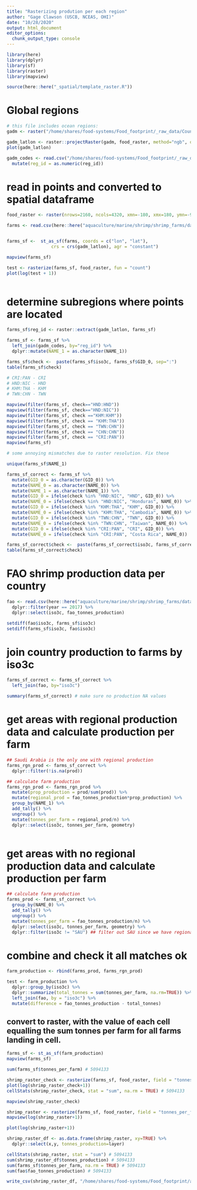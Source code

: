 ```yaml
---
title: "Rasterizing prodution per each region"
author: "Gage Clawson (USCB, NCEAS, OHI)"
date: "10/28/2020"
output: html_document
editor_options: 
  chunk_output_type: console
---
```




```r

library(here)
library(dplyr)
library(sf)
library(raster)
library(mapview)

source(here::here("_spatial/template_raster.R"))


```


# Global regions

```r

# this file includes ocean regions:
gadm <- raster("/home/shares/food-systems/Food_footprint/_raw_data/Country_regions/gadm36mol_pyfill_10km.tif")

gadm_latlon <- raster::projectRaster(gadm, food_raster, method="ngb", over=TRUE)
plot(gadm_latlon)

gadm_codes <- read.csv("/home/shares/food-systems/Food_footprint/_raw_data/Country_regions/gadm_reg_codes.csv") %>% 
  mutate(reg_id = as.numeric(reg_id))

```

# read in points and converted to spatial dataframe
```r
food_raster <- raster(nrows=2160, ncols=4320, xmn=-180, xmx=180, ymn=-90, ymx=90)

farms <- read.csv(here::here("aquaculture/marine/shrimp/shrimp_farms/data/global_shrimp_farm_lat_lon.csv"))


farms_sf <-  st_as_sf(farms, coords = c("lon", "lat"), 
                 crs = crs(gadm_latlon), agr = "constant")

mapview(farms_sf)

test <- rasterize(farms_sf, food_raster, fun = "count")
plot(log(test + 1))



```


# determine subregions where points are located

```r

farms_sf$reg_id <- raster::extract(gadm_latlon, farms_sf) 

farms_sf <- farms_sf %>%
  left_join(gadm_codes, by="reg_id") %>%
  dplyr::mutate(NAME_1 = as.character(NAME_1))

farms_sf$check <-  paste(farms_sf$iso3c, farms_sf$GID_0, sep=":")
table(farms_sf$check)

# CRI:PAN - CRI
# HND:NIC - HND
# KHM:THA - KHM
# TWN:CHN - TWN

mapview(filter(farms_sf, check=="HND:HND"))
mapview(filter(farms_sf, check=="HND:NIC"))
mapview(filter(farms_sf, check =="KHM:KHM"))
mapview(filter(farms_sf, check == "KHM:THA"))
mapview(filter(farms_sf, check == "TWN:CHN"))
mapview(filter(farms_sf, check == "CHN:CHN"))
mapview(filter(farms_sf, check == "CRI:PAN"))
mapview(farms_sf)

# some annoying mismatches due to raster resolution. Fix these

unique(farms_sf$NAME_1)

farms_sf_correct <- farms_sf %>%
  mutate(GID_0 = as.character(GID_0)) %>%
  mutate(NAME_0 = as.character(NAME_0)) %>%
  mutate(NAME_1 = as.character(NAME_1)) %>%
  mutate(GID_0 = ifelse(check %in% "HND:NIC", "HND", GID_0)) %>%
  mutate(NAME_0 = ifelse(check %in% "HND:NIC", "Honduras", NAME_0)) %>%
  mutate(GID_0 = ifelse(check %in% "KHM:THA", "KHM", GID_0)) %>%
  mutate(NAME_0 = ifelse(check %in% "KHM:THA", "Cambodia", NAME_0)) %>%
  mutate(GID_0 = ifelse(check %in% "TWN:CHN", "TWN", GID_0)) %>%
  mutate(NAME_0 = ifelse(check %in% "TWN:CHN", "Taiwan", NAME_0)) %>%
  mutate(GID_0 = ifelse(check %in% "CRI:PAN", "CRI", GID_0)) %>%
  mutate(NAME_0 = ifelse(check %in% "CRI:PAN", "Costa Rica", NAME_0)) 

farms_sf_correct$check <-  paste(farms_sf_correct$iso3c, farms_sf_correct$GID_0, sep=":")
table(farms_sf_correct$check)

```


# FAO shrimp production data per country
```r

fao <- read.csv(here::here("aquaculture/marine/shrimp/shrimp_farms/data/fao_mariculture_shrimp.csv")) %>%
  dplyr::filter(year == 2017) %>%
  dplyr::select(iso3c, fao_tonnes_production)

setdiff(fao$iso3c, farms_sf$iso3c)
setdiff(farms_sf$iso3c, fao$iso3c)

```


# join country production to farms by iso3c

```r

farms_sf_correct <- farms_sf_correct %>%
  left_join(fao, by="iso3c")

summary(farms_sf_correct) # make sure no production NA values

```

# get areas with regional production data and calculate production per farm
```r


## Saudi Arabia is the only one with regional production
farms_rgn_prod <- farms_sf_correct %>%
  dplyr::filter(!is.na(prod))

## calculate farm production
farms_rgn_prod <- farms_rgn_prod %>%
  mutate(prop_production = prod/sum(prod)) %>%
  mutate(regional_prod = fao_tonnes_production*prop_production) %>%
  group_by(NAME_1) %>%
  add_tally() %>%
  ungroup() %>%
  mutate(tonnes_per_farm = regional_prod/n) %>%
  dplyr::select(iso3c, tonnes_per_farm, geometry)



```


# get areas with no regional production data and calculate production per farm

```r

## calculate farm production
farms_prod <- farms_sf_correct %>%
  group_by(NAME_0) %>%
  add_tally() %>%
  ungroup() %>%
  mutate(tonnes_per_farm = fao_tonnes_production/n) %>%
  dplyr::select(iso3c, tonnes_per_farm, geometry) %>%
  dplyr::filter(iso3c != "SAU") ## filter out SAU since we have regional production estimates

```

# combine and check it all matches ok

```r

farm_production <- rbind(farms_prod, farms_rgn_prod)

test <- farm_production %>%
  dplyr::group_by(iso3c) %>%
  dplyr::summarize(total_tonnes = sum(tonnes_per_farm, na.rm=TRUE)) %>%
  left_join(fao, by = "iso3c") %>%
  mutate(difference = fao_tonnes_production - total_tonnes)

```

## convert to raster, with the value of each cell equalling the sum tonnes per farm for all farms landing in cell.

```r

farms_sf <- st_as_sf(farm_production)
mapview(farms_sf)

sum(farms_sf$tonnes_per_farm) # 5094133

shrimp_raster_check <- rasterize(farms_sf, food_raster, field = "tonnes_per_farm", fun=sum)
plot(log(shrimp_raster_check+1))
cellStats(shrimp_raster_check, stat = "sum", na.rm = TRUE) # 5094133

mapview(shrimp_raster_check)

shrimp_raster <- rasterize(farms_sf, food_raster, field = "tonnes_per_farm", fun=sum, background=0)
mapview(log(shrimp_raster+1)) 

plot(log(shrimp_raster+1))

shrimp_raster_df <- as.data.frame(shrimp_raster, xy=TRUE) %>%
  dplyr::select(x,y, tonnes_production=layer)

cellStats(shrimp_raster, stat = "sum") # 5094133
sum(shrimp_raster_df$tonnes_production) # 5094133
sum(farms_sf$tonnes_per_farm, na.rm = TRUE) # 5094133
sum(fao$fao_tonnes_production) # 5094133

write_csv(shrimp_raster_df, "/home/shares/food-systems/Food_footprint/all_food_systems/dataprep/aquaculture/marine/shrimp/shrimp_farm.csv")

```
